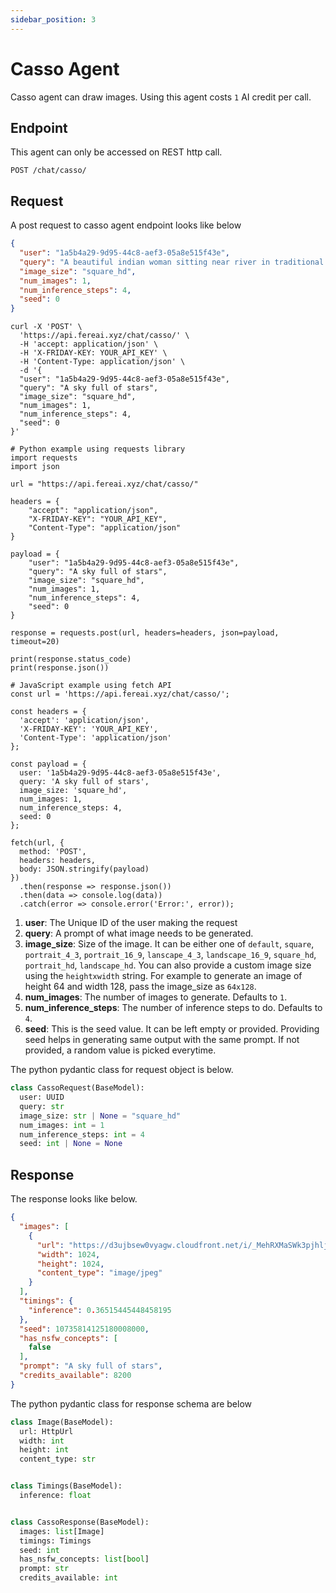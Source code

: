 ```yaml
---
sidebar_position: 3
---
```


# Casso Agent

Casso agent can draw images. Using this agent costs `1` AI credit per call.

## Endpoint

This agent can only be accessed on REST http call.

`POST /chat/casso/`

## Request

A post request to casso agent endpoint looks like below


```json
{
  "user": "1a5b4a29-9d95-44c8-aef3-05a8e515f43e",
  "query": "A beautiful indian woman sitting near river in traditional indian wear",
  "image_size": "square_hd",
  "num_images": 1,
  "num_inference_steps": 4,
  "seed": 0
}
```

<Tabs>
  <TabItem value="curl" label="Shell" default>

```
curl -X 'POST' \
  'https://api.fereai.xyz/chat/casso/' \
  -H 'accept: application/json' \
  -H 'X-FRIDAY-KEY: YOUR_API_KEY' \
  -H 'Content-Type: application/json' \
  -d '{
  "user": "1a5b4a29-9d95-44c8-aef3-05a8e515f43e",
  "query": "A sky full of stars",
  "image_size": "square_hd",
  "num_images": 1,
  "num_inference_steps": 4,
  "seed": 0
}'
```
  </TabItem>
  <TabItem value="python" label="Python">

```
# Python example using requests library
import requests
import json

url = "https://api.fereai.xyz/chat/casso/"

headers = {
    "accept": "application/json",
    "X-FRIDAY-KEY": "YOUR_API_KEY",
    "Content-Type": "application/json"
}

payload = {
    "user": "1a5b4a29-9d95-44c8-aef3-05a8e515f43e",
    "query": "A sky full of stars",
    "image_size": "square_hd",
    "num_images": 1,
    "num_inference_steps": 4,
    "seed": 0
}

response = requests.post(url, headers=headers, json=payload, timeout=20)

print(response.status_code)
print(response.json())
```

  </TabItem>
  <TabItem value="js" label="JavaScript">

```
# JavaScript example using fetch API
const url = 'https://api.fereai.xyz/chat/casso/';

const headers = {
  'accept': 'application/json',
  'X-FRIDAY-KEY': 'YOUR_API_KEY',
  'Content-Type': 'application/json'
};

const payload = {
  user: '1a5b4a29-9d95-44c8-aef3-05a8e515f43e',
  query: 'A sky full of stars',
  image_size: 'square_hd',
  num_images: 1,
  num_inference_steps: 4,
  seed: 0
};

fetch(url, {
  method: 'POST',
  headers: headers,
  body: JSON.stringify(payload)
})
  .then(response => response.json())
  .then(data => console.log(data))
  .catch(error => console.error('Error:', error));
```


  </TabItem>
</Tabs>

1. **user**: The Unique ID of the user making the request
2. **query**: A prompt of what image needs to be generated.
3. **image_size**: Size of the image. It can be either one of `default`, `square`, `portrait_4_3`,
      `portrait_16_9`,
      `lanscape_4_3`,
      `landscape_16_9`,
      `square_hd`,
      `portrait_hd`,
      `landscape_hd`. You can also provide a custom image size using the `heightxwidth` string. For example
      to generate an image of height 64 and width 128, pass the image_size as `64x128`.
4. **num_images**: The number of images to generate. Defaults to `1`.
5. **num_inference_steps**: The number of inference steps to do. Defaults to `4`.
6. **seed**: This is the seed value. It can be left empty or provided. Providing seed helps in generating same output with the same prompt. If not provided, a random value is picked everytime.

The python pydantic class for request object is below.

```python
class CassoRequest(BaseModel):
  user: UUID
  query: str
  image_size: str | None = "square_hd"
  num_images: int = 1
  num_inference_steps: int = 4
  seed: int | None = None
  ```

## Response

The response looks like below.

```json
{
  "images": [
    {
      "url": "https://d3ujbsew0vyagw.cloudfront.net/i/_MehRXMaSWk3pjhljaxRg.jpeg",
      "width": 1024,
      "height": 1024,
      "content_type": "image/jpeg"
    }
  ],
  "timings": {
    "inference": 0.36515445448458195
  },
  "seed": 10735814125180008000,
  "has_nsfw_concepts": [
    false
  ],
  "prompt": "A sky full of stars",
  "credits_available": 8200
}
```

The python pydantic class for response schema are below

```python
class Image(BaseModel):
  url: HttpUrl
  width: int
  height: int
  content_type: str


class Timings(BaseModel):
  inference: float


class CassoResponse(BaseModel):
  images: list[Image]
  timings: Timings
  seed: int
  has_nsfw_concepts: list[bool]
  prompt: str
  credits_available: int

```